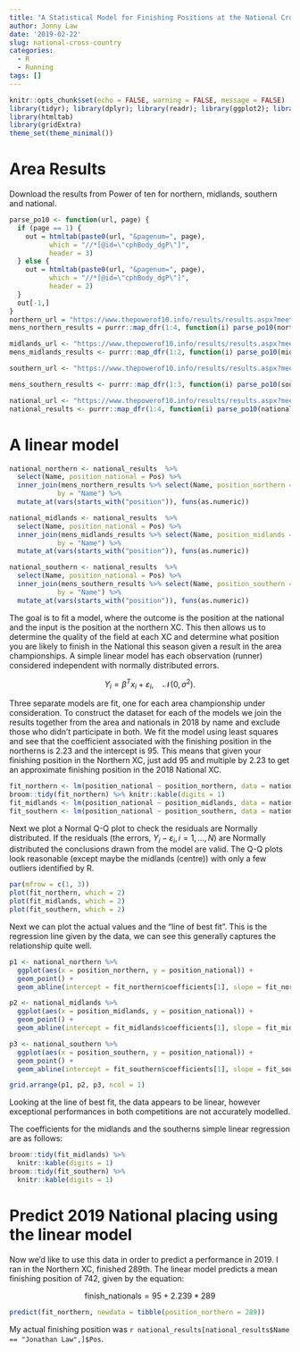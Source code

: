 ```yaml
---
title: "A Statistical Model for Finishing Positions at the National Cross Country"
author: Jonny Law
date: '2019-02-22'
slug: national-cross-country
categories:
  - R
  - Running
tags: []
---
```


```r
knitr::opts_chunk$set(echo = FALSE, warning = FALSE, message = FALSE)
library(tidyr); library(dplyr); library(readr); library(ggplot2); library(jonnylaw);
library(htmltab)
library(gridExtra)
theme_set(theme_minimal())
```

# Area Results

Download the results from Power of ten for northern, midlands, southern and national.

```r
parse_po10 <- function(url, page) {
  if (page == 1) {
    out = htmltab(paste0(url, "&pagenum=", page), 
          which = "//*[@id=\"cphBody_dgP\"]",
          header = 3)  
  } else {
    out = htmltab(paste0(url, "&pagenum=", page), 
          which = "//*[@id=\"cphBody_dgP\"]",
          header = 2)
  }
  out[-1,]
}
northern_url = "https://www.thepowerof10.info/results/results.aspx?meetingid=215941&event=12KXC&venue=Harewood&date=27-Jan-18"
mens_northern_results = purrr::map_dfr(1:4, function(i) parse_po10(northern_url, i))

midlands_url <- "https://www.thepowerof10.info/results/results.aspx?meetingid=218332&event=12KXC"
mens_midlands_results <- purrr::map_dfr(1:2, function(i) parse_po10(midlands_url, i))

southern_url <- "https://www.thepowerof10.info/results/results.aspx?meetingid=215848&event=15KXC"

mens_southern_results <- purrr::map_dfr(1:3, function(i) parse_po10(southern_url, i))

national_url <- "https://www.thepowerof10.info/results/results.aspx?meetingid=195112&event=12KXC"
national_results <- purrr::map_dfr(1:4, function(i) parse_po10(national_url, i))
```

# A linear model

```r
national_northern <- national_results  %>%
  select(Name, position_national = Pos) %>%
  inner_join(mens_northern_results %>% select(Name, position_northern = Pos), 
            by = "Name") %>%
  mutate_at(vars(starts_with("position")), funs(as.numeric))

national_midlands <- national_results  %>%
  select(Name, position_national = Pos) %>%
  inner_join(mens_midlands_results %>% select(Name, position_midlands = Pos), 
            by = "Name") %>%
  mutate_at(vars(starts_with("position")), funs(as.numeric))

national_southern <- national_results  %>%
  select(Name, position_national = Pos) %>%
  inner_join(mens_southern_results %>% select(Name, position_southern = Pos), 
            by = "Name") %>%
  mutate_at(vars(starts_with("position")), funs(as.numeric))
```

The goal is to fit a model, where the outcome is the position at the national and the input is the position at the northern XC. This then allows us to determine the quality of the field at each XC and determine what position you are likely to finish in the National this season given a result in the area championships. A simple linear model has each observation (runner) considered independent with normally distributed errors.

$$Y_i = \beta^T x_i + \varepsilon_i, \quad \mathcal{N}(0, \sigma^2).$$

Three separate models are fit, one for each area championship under consideration. To construct the dataset for each of the models we join the results together from the area and nationals in 2018 by name and exclude those who didn't participate in both. We fit the model using least squares and see that the coefficient associated with the finishing position in the northerns is 2.23 and the intercept is 95. This means that given your finishing position in the Northern XC, just add 95 and multiple by 2.23 to get an approximate finishing position in the 2018 National XC. 

```r
fit_northern <- lm(position_national ~ position_northern, data = national_northern)
broom::tidy(fit_northern) %>% knitr::kable(digits = 1)
fit_midlands <- lm(position_national ~ position_midlands, data = national_midlands)
fit_southern <- lm(position_national ~ position_southern, data = national_southern)
```

Next we plot a Normal Q-Q plot to check the residuals are Normally distributed. If the residuals (the errors, $Y_i - \varepsilon_i, i = 1,\dots,N$) are Normally distributed the conclusions drawn from the model are valid. The Q-Q plots look reasonable (except maybe the midlands (centre)) with only a few outliers identified by R.

```r
par(mfrow = c(1, 3))
plot(fit_northern, which = 2)
plot(fit_midlands, which = 2)
plot(fit_southern, which = 2)
```

Next we can plot the actual values and the "line of best fit". This is the regression line given by the data, we can see this generally captures the relationship quite well.

```r
p1 <- national_northern %>%
  ggplot(aes(x = position_northern, y = position_national)) +
  geom_point() +
  geom_abline(intercept = fit_northern$coefficients[1], slope = fit_northern$coefficients[2])

p2 <- national_midlands %>%
  ggplot(aes(x = position_midlands, y = position_national)) +
  geom_point() +
  geom_abline(intercept = fit_midlands$coefficients[1], slope = fit_midlands$coefficients[2])

p3 <- national_southern %>%
  ggplot(aes(x = position_southern, y = position_national)) +
  geom_point() +
  geom_abline(intercept = fit_southern$coefficients[1], slope = fit_southern$coefficients[2])

grid.arrange(p1, p2, p3, ncol = 1)
```

Looking at the line of best fit, the data appears to be linear, however exceptional performances in both competitions are not accurately modelled. 

The coefficients for the midlands and the southerns simple linear regression are as follows:

```r
broom::tidy(fit_midlands) %>%
  knitr::kable(digits = 1)
broom::tidy(fit_southern) %>%
  knitr::kable(digits = 1)
```

# Predict 2019 National placing using the linear model

Now we'd like to use this data in order to predict a performance in 2019. I ran in the Northern XC, finished 289th. The linear model predicts a mean finishing position of 742, given by the equation:

$$\textrm{finish_nationals} = 95 + 2.239 * 289$$

```r
predict(fit_northern, newdata = tibble(position_northern = 289))
```

My actual finishing position was `r national_results[national_results$Name == "Jonathan Law",]$Pos`.

